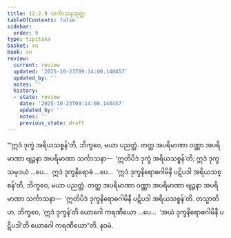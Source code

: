 ```yaml
---
title: 12.2.9 သင်္ကာသနသုတ္တ
tableOfContents: false
sidebar:
  order: 9
type: tipitaka
basket: su
book: sn
review:
  current: review
  updated: '2025-10-23T09:14:00.140457'
  updated_by: ''
  notes: ''
  history:
  - state: review
    date: '2025-10-23T09:14:00.140457'
    updated_by: ''
    notes: ''
    previous_state: draft
---
```



<ReviewStatus review={frontmatter.review} showDetails={true} />

<HypothesisAnnotation frontmatter={frontmatter} />

<DynamicBreadcrumb />

<Division number="1089" book="sn" e="ch" v="18" p="442">

<Paragraph number="2255" book="sn">
“‘ဣဒံ ဒုက္ခံ အရိယသစ္စန်’တိ, ဘိက္ခဝေ, မယာ ပညတ္တံ. တတ္ထ အပရိမာဏာ ဝဏ္ဏာ အပရိမာဏာ ဗျဉ္ဇနာ အပရိမာဏာ သင်္ကာသနာ—  ‘ဣတိပိဒံ ဒုက္ခံ အရိယသစ္စန်’တိ; ဣဒံ ဒုက္ခသမုဒယံ …ပေ…  ဣဒံ ဒုက္ခနိရောဓံ …ပေ…  ‘ဣဒံ ဒုက္ခနိရောဓဂါမိနီ ပဋိပဒါ အရိယသစ္စန်’တိ, ဘိက္ခဝေ, မယာ ပညတ္တံ. တတ္ထ အပရိမာဏာ ဝဏ္ဏာ အပရိမာဏာ ဗျဉ္ဇနာ အပရိမာဏာ သင်္ကာသနာ—  ‘ဣတိပိဒံ ဒုက္ခနိရောဓဂါမိနီ ပဋိပဒါ အရိယသစ္စန်’တိ.
</Paragraph>

<Paragraph number="2256" book="sn">
တသ္မာတိဟ, ဘိက္ခဝေ, ‘ဣဒံ ဒုက္ခန်’တိ ယောဂေါ ကရဏီယော …ပေ…  ‘အယံ ဒုက္ခနိရောဓဂါမိနီ ပဋိပဒါ’တိ ယောဂေါ ကရဏီယော”တိ.

</Paragraph>
</Division>

<Paragraph number="2257" type="center" book="sn">
နဝမံ.
</Paragraph>